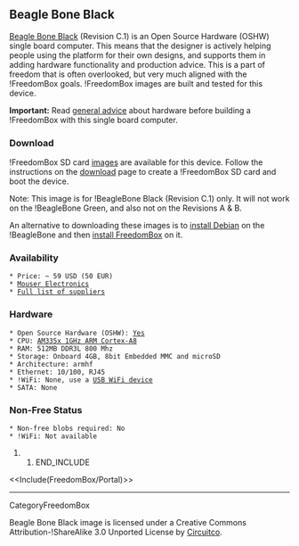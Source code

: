 == Beagle Bone Black ==

{{attachment:beagleboard.jpg|Beagle Bone Black|width=632,height=421}}

[[https://beagleboard.org/black|Beagle Bone Black]] (Revision C.1) is an Open Source Hardware (OSHW) single board computer.  This means that the designer is actively helping people using the platform for their own designs, and supports them in adding hardware functionality and production advice. This is a part of freedom that is often overlooked, but very much aligned with the !FreedomBox goals.  !FreedomBox images are built and tested for this device.

'''Important:''' Read [[FreedomBox/Hardware|general advice]] about hardware before building a !FreedomBox with this single board computer.

=== Download ===

!FreedomBox SD card [[FreedomBox/Download|images]] are available for this device.  Follow the instructions on the [[FreedomBox/Download|download]] page to create a !FreedomBox SD card and boot the device.

Note: This image is for !BeagleBone Black (Revision C.1) only. It will not work on the !BeagleBone Green, and also not on the Revisions A & B.

An alternative to downloading these images is to [[InstallingDebianOn/TI/BeagleBone|install Debian]] on the !BeagleBone and then [[FreedomBox/Hardware/Debian|install FreedomBox]] on it.

=== Availability ===

 * Price: ~ 59 USD (50 EUR)
 * [[http://dk.mouser.com/access/?pn=595-BB-BBLK-000|Mouser Electronics]]
 * [[https://beagleboard.org/black|Full list of suppliers]]

=== Hardware ===

 * Open Source Hardware (OSHW): [[http://elinux.org/Beagleboard:BeagleBoneBlack|Yes]]
 * CPU: [[http://www.ti.com/product/am3358|AM335x 1GHz ARM Cortex-A8]]
 * RAM: 512MB DDR3L 800 Mhz 
 * Storage: Onboard 4GB, 8bit Embedded MMC and microSD
 * Architecture: armhf
 * Ethernet: 10/100, RJ45
 * !WiFi: None, use a [[FreedomBox/Hardware/USBWiFi|USB WiFi device]]
 * SATA: None

=== Non-Free Status ===

 * Non-free blobs required: No
 * !WiFi: Not available

## END_INCLUDE

<<Include(FreedomBox/Portal)>>

----
CategoryFreedomBox

Beagle Bone Black image is licensed under a Creative Commons Attribution-!ShareAlike 3.0 Unported License by [[http://elinux.org/File:REV_A5A.jpg|Circuitco]].
